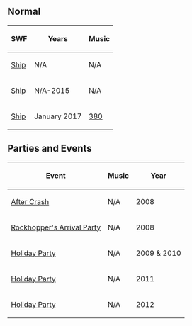 {{NeedSWFs}}


==Normal==
<center>
{|class="wikitable" border="1"
!SWF!!Years!!Music
|-
|[[Media:RoomsShip.swf|Ship]]||N/A||N/A
|-
|[[Media:RoomsShip 2.swf|Ship]]||N/A-2015||N/A
|-
|[[Media:RoomsShip-January2017.swf|Ship]]||January 2017||[[Media:Music380.swf|380]]
|}
</center>

==Parties and Events==
<center>
{|class="wikitable" border="1"
!Event
!Music
!Year
|-
|[[Media:RockhopperCrashShip.swf|After Crash]]||N/A||2008
|-
|[[Media:RockhopperArrivalPartyShip.swf|Rockhopper's Arrival Party]]||N/A||2008
|-
|[[Media:HolidayParty2010Ship.swf|Holiday Party]]||N/A||2009 & 2010
|-
|[[Media:HolidayParty2011Ship.swf|Holiday Party]]||N/A||2011
|-
|[[Media:HolidayParty2012Ship.swf|Holiday Party]]||N/A||2012
|}
</center>
{{Places}}